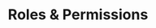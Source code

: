 ---
title: 'Roles & Permissions'
description: 'Guide for enterprise developers on setting user access levels and permissions within Amplication.'
icon: 'person-circle-check'
---